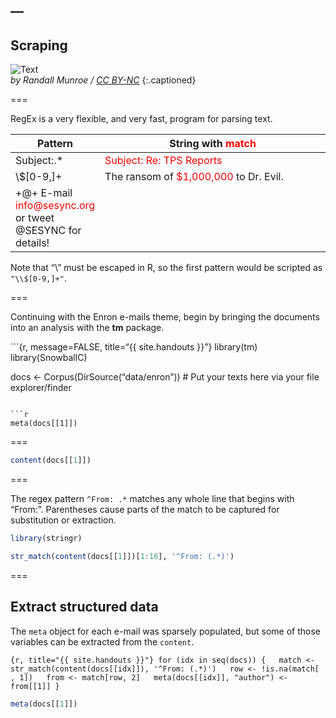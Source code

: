 ---
---

## Scraping

![Text](http://imgs.xkcd.com/comics/regular_expressions.png "Wait, forgot to escape a space. Wheeeeee[taptaptap]eeeeee.")  
*by Randall Munroe / [CC BY-NC](http://xkcd.com/license.html)*
{:.captioned}

===

RegEx is a very flexible, and very fast, program for parsing text.

| Pattern      | String with <span style="color:red;">match</span>                                    |
|--------------+--------------------------------------------------------------------------------------|
| Subject:.\*  | <span style="color:red;">Subject: Re: TPS Reports</span>                             |
| \\$[0-9,]+   | The ransom of <span style="color:red;">$1,000,000</span> to Dr. Evil.                |
| \b\S+@\S+\b  | E-mail <span style="color:red;">info@sesync.org</span> or tweet @SESYNC for details! |

Note that "\\" must be escaped in R, so the first pattern would be scripted as `"\\$[0-9,]+"`.

===

Continuing with the Enron e-mails theme, begin by bringing the documents into an analysis with the **tm** package.

```{r, message=FALSE, title="{{ site.handouts }}"}
library(tm)
library(SnowballC)

docs <- Corpus(DirSource("data/enron"))  # Put your texts here via your file explorer/finder
```

```r
meta(docs[[1]])
```

===

```r
content(docs[[1]])
```

===

The regex pattern `^From: .*` matches any whole line that begins with "From: ". Parentheses cause parts of the match to be captured for substitution or extraction.

```r
library(stringr)

str_match(content(docs[[1]])[1:16], '^From: (.*)')
```

===

## Extract structured data

The `meta` object for each e-mail was sparsely populated, but some of those variables can be extracted from the `content`.

```{r, title="{{ site.handouts }}"}
for (idx in seq(docs)) {
  match <- str_match(content(docs[[idx]]), '^From: (.*)')
  row <- !is.na(match[ , 1])
  from <- match[row, 2]
  meta(docs[[idx]], "author") <- from[[1]]
}
```

```r
meta(docs[[1]])
```
